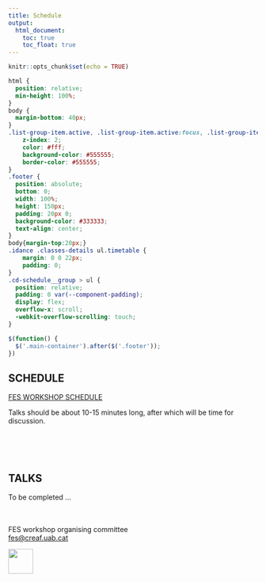 ```yaml
---
title: Schedule
output: 
  html_document:
    toc: true
    toc_float: true
---
```

<style>
.title{
    display: none;
}
.tocify-extend-page { 
  height: 100px !important;
}
</style>

```r
knitr::opts_chunk$set(echo = TRUE)
```

```css
html {
  position: relative;
  min-height: 100%;
}
body {
  margin-bottom: 40px;
}
.list-group-item.active, .list-group-item.active:focus, .list-group-item.active:hover {
    z-index: 2;
    color: #fff;
    background-color: #555555;
    border-color: #555555;
}
.footer {
  position: absolute;
  bottom: 0;
  width: 100%;
  height: 150px;
  padding: 20px 0;
  background-color: #333333;
  text-align: center;
}
body{margin-top:20px;}
.idance .classes-details ul.timetable {
    margin: 0 0 22px;
    padding: 0;
}
.cd-schedule__group > ul {
  position: relative;
  padding: 0 var(--component-padding);
  display: flex;
  overflow-x: scroll;
  -webkit-overflow-scrolling: touch;
}

```

```js
$(function() {
  $('.main-container').after($('.footer'));
})

```

## SCHEDULE
<a href="./schedule/index.html" target="_blank">FES WORKSHOP SCHEDULE</a>

Talks should be about 10-15 minutes long, after which will be time for discussion.

<br>
<br>
<br>

## TALKS

To be completed ...
<br>
<br>
<br>


::: {.footer .text-muted .bg-info}
 <p>FES workshop organising committee<br>
 <a href="mailto:fes@creaf.uab.cat">fes@creaf.uab.cat</a></p>
 <img src="images/CREAF SO - logo pluma_blanca ENG_ministerio.png" alt="" height = "50">
:::